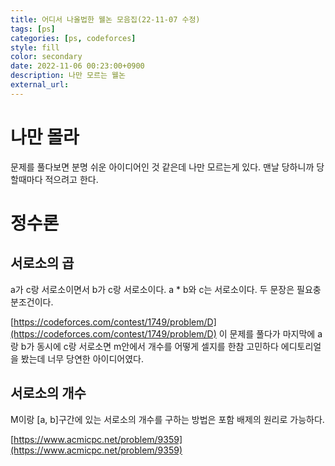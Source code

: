 ```yaml
---
title: 어디서 나올법한 웰논 모음집(22-11-07 수정)
tags: [ps]
categories: [ps, codeforces]
style: fill
color: secondary
date: 2022-11-06 00:23:00+0900
description: 나만 모르는 웰논
external_url: 
---
```

# 나만 몰라
문제를 풀다보면 분명 쉬운 아이디어인 것 같은데 나만 모르는게 있다. 맨날 당하니까 당할때마다 적으려고 한다.

# 정수론
## 서로소의 곱
a가 c랑 서로소이면서 b가 c랑 서로소이다. a * b와 c는 서로소이다. 두 문장은 필요충분조건이다.

[https://codeforces.com/contest/1749/problem/D](https://codeforces.com/contest/1749/problem/D)
이 문제를 풀다가 마지막에 a랑 b가 동시에 c랑 서로소면 m안에서 개수를 어떻게 셀지를 한참 고민하다 에디토리얼을 봤는데 너무 당연한 아이디어였다.

## 서로소의 개수
M이랑 [a, b]구간에 있는 서로소의 개수를 구하는 방법은 포함 배제의 원리로 가능하다.

[https://www.acmicpc.net/problem/9359](https://www.acmicpc.net/problem/9359)